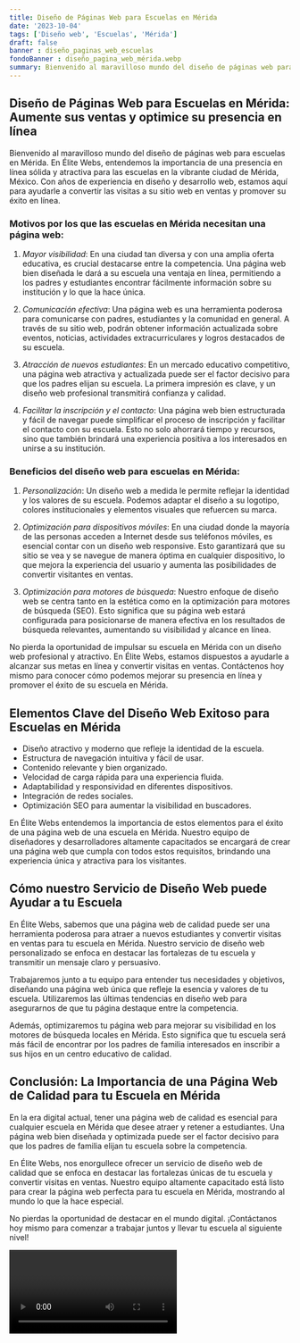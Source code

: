 ```yaml
---
title: Diseño de Páginas Web para Escuelas en Mérida
date: '2023-10-04'
tags: ['Diseño web', 'Escuelas', 'Mérida']
draft: false
banner : diseño_paginas_web_escuelas
fondoBanner : diseño_pagina_web_mérida.webp
summary: Bienvenido al maravilloso mundo del diseño de páginas web para escuelas en Mérida. En Élite Webs, entendemos la importancia de una presencia en línea sólida y atractiva para las escuelas en la vibrante ciudad de Mérida, México. Con años de experiencia en diseño y desarrollo web, estamos aquí para ayudarle a convertir las visitas a su sitio web en ventas y promover su éxito en línea.
---
```


## Diseño de Páginas Web para Escuelas en Mérida: Aumente sus ventas y optimice su presencia en línea

Bienvenido al maravilloso mundo del diseño de páginas web para escuelas en Mérida. En Élite Webs, entendemos la importancia de una presencia en línea sólida y atractiva para las escuelas en la vibrante ciudad de Mérida, México. Con años de experiencia en diseño y desarrollo web, estamos aquí para ayudarle a convertir las visitas a su sitio web en ventas y promover su éxito en línea.

### Motivos por los que las escuelas en Mérida necesitan una página web:

1. *Mayor visibilidad*: En una ciudad tan diversa y con una amplia oferta educativa, es crucial destacarse entre la competencia. Una página web bien diseñada le dará a su escuela una ventaja en línea, permitiendo a los padres y estudiantes encontrar fácilmente información sobre su institución y lo que la hace única.

2. *Comunicación efectiva*: Una página web es una herramienta poderosa para comunicarse con padres, estudiantes y la comunidad en general. A través de su sitio web, podrán obtener información actualizada sobre eventos, noticias, actividades extracurriculares y logros destacados de su escuela.

3. *Atracción de nuevos estudiantes*: En un mercado educativo competitivo, una página web atractiva y actualizada puede ser el factor decisivo para que los padres elijan su escuela. La primera impresión es clave, y un diseño web profesional transmitirá confianza y calidad.

4. *Facilitar la inscripción y el contacto*: Una página web bien estructurada y fácil de navegar puede simplificar el proceso de inscripción y facilitar el contacto con su escuela. Esto no solo ahorrará tiempo y recursos, sino que también brindará una experiencia positiva a los interesados en unirse a su institución.

### Beneficios del diseño web para escuelas en Mérida:

1. *Personalización*: Un diseño web a medida le permite reflejar la identidad y los valores de su escuela. Podemos adaptar el diseño a su logotipo, colores institucionales y elementos visuales que refuercen su marca.

2. *Optimización para dispositivos móviles*: En una ciudad donde la mayoría de las personas acceden a Internet desde sus teléfonos móviles, es esencial contar con un diseño web responsive. Esto garantizará que su sitio se vea y se navegue de manera óptima en cualquier dispositivo, lo que mejora la experiencia del usuario y aumenta las posibilidades de convertir visitantes en ventas.

3. *Optimización para motores de búsqueda*: Nuestro enfoque de diseño web se centra tanto en la estética como en la optimización para motores de búsqueda (SEO). Esto significa que su página web estará configurada para posicionarse de manera efectiva en los resultados de búsqueda relevantes, aumentando su visibilidad y alcance en línea.

No pierda la oportunidad de impulsar su escuela en Mérida con un diseño web profesional y atractivo. En Élite Webs, estamos dispuestos a ayudarle a alcanzar sus metas en línea y convertir visitas en ventas. Contáctenos hoy mismo para conocer cómo podemos mejorar su presencia en línea y promover el éxito de su escuela en Mérida.

<GifSeo />

<Cta />

## Elementos Clave del Diseño Web Exitoso para Escuelas en Mérida

- Diseño atractivo y moderno que refleje la identidad de la escuela.
- Estructura de navegación intuitiva y fácil de usar.
- Contenido relevante y bien organizado.
- Velocidad de carga rápida para una experiencia fluida.
- Adaptabilidad y responsividad en diferentes dispositivos.
- Integración de redes sociales.
- Optimización SEO para aumentar la visibilidad en buscadores.

En Élite Webs entendemos la importancia de estos elementos para el éxito de una página web de una escuela en Mérida. Nuestro equipo de diseñadores y desarrolladores altamente capacitados se encargará de crear una página web que cumpla con todos estos requisitos, brindando una experiencia única y atractiva para los visitantes.

## Cómo nuestro Servicio de Diseño Web puede Ayudar a tu Escuela

En Élite Webs, sabemos que una página web de calidad puede ser una herramienta poderosa para atraer a nuevos estudiantes y convertir visitas en ventas para tu escuela en Mérida. Nuestro servicio de diseño web personalizado se enfoca en destacar las fortalezas de tu escuela y transmitir un mensaje claro y persuasivo.

Trabajaremos junto a tu equipo para entender tus necesidades y objetivos, diseñando una página web única que refleje la esencia y valores de tu escuela. Utilizaremos las últimas tendencias en diseño web para asegurarnos de que tu página destaque entre la competencia.

Además, optimizaremos tu página web para mejorar su visibilidad en los motores de búsqueda locales en Mérida. Esto significa que tu escuela será más fácil de encontrar por los padres de familia interesados en inscribir a sus hijos en un centro educativo de calidad.

## Conclusión: La Importancia de una Página Web de Calidad para tu Escuela en Mérida

En la era digital actual, tener una página web de calidad es esencial para cualquier escuela en Mérida que desee atraer y retener a estudiantes. Una página web bien diseñada y optimizada puede ser el factor decisivo para que los padres de familia elijan tu escuela sobre la competencia.

En Élite Webs, nos enorgullece ofrecer un servicio de diseño web de calidad que se enfoca en destacar las fortalezas únicas de tu escuela y convertir visitas en ventas. Nuestro equipo altamente capacitado está listo para crear la página web perfecta para tu escuela en Mérida, mostrando al mundo lo que la hace especial.

No pierdas la oportunidad de destacar en el mundo digital. ¡Contáctanos hoy mismo para comenzar a trabajar juntos y llevar tu escuela al siguiente nivel!

<Video />

<CtaBot job='Escuelas' city='Mérida'/>

<Gmaps query='Mérida+españa+maps' />
